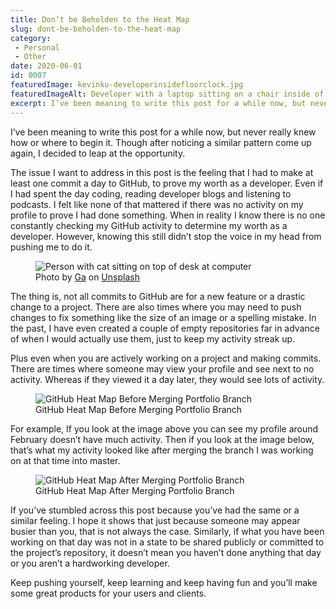 ```yaml
---
title: Don’t be Beholden to the Heat Map
slug: dont-be-beholden-to-the-heat-map
category:
 - Personal
 - Other
date: 2020-06-01
id: 0007
featuredImage: kevinku-developerinsidefloorclock.jpg
featuredImageAlt: Developer with a laptop sitting on a chair inside of an analog clock on the ground
excerpt: I’ve been meaning to write this post for a while now, but never really knew how or where to begin it. Though...
---
```


I’ve been meaning to write this post for a while now, but never really knew how or where to begin it. Though after noticing a similar pattern come up again, I decided to leap at the opportunity.

The issue I want to address in this post is the feeling that I had to make at least one commit a day to GitHub, to prove my worth as a developer. Even if I had spent the day coding, reading developer blogs and listening to podcasts. I felt like none of that mattered if there was no activity on my profile to prove I had done something. When in reality I know there is no one constantly checking my GitHub activity to determine my worth as a developer. However, knowing this still didn’t stop the voice in my head from pushing me to do it.

<figure>
  <img src="Ga-personandcatatcomputer.jpg" alt="Person with cat sitting on top of desk at computer" />
  <figcaption>Photo by <a href="https://unsplash.com/@neringa?utm_source=unsplash&utm_medium=referral&utm_content=creditCopyText">Ga</a> on <a href="https://unsplash.com/s/photos/problem?utm_source=unsplash&utm_medium=referral&utm_content=creditCopyText">Unsplash</a></figcaption>
</figure>

The thing is, not all commits to GitHub are for a new feature or a drastic change to a project. There are also times where you may need to push changes to fix something like the size of an image or a spelling mistake. In the past, I have even created a couple of empty repositories far in advance of when I would actually use them, just to keep my activity streak up.

Plus even when you are actively working on a project and making commits. There are times where someone may view your profile and see next to no activity. Whereas if they viewed it a day later, they would see lots of activity.

<figure>
  <img src="conts-before-merging-portfolio-branch.jpg" alt="GitHub Heat Map Before Merging Portfolio Branch" />
  <figcaption>GitHub Heat Map Before Merging Portfolio Branch</figcaption>
</figure>

For example, If you look at the image above you can see my profile around February doesn’t have much activity. Then if you look at the image below, that’s what my activity looked like after merging the branch I was working on at that time into master.

<figure>
  <img src="conts-after-merging-portfolio-branch.jpg" alt="GitHub Heat Map After Merging Portfolio Branch" />
  <figcaption>GitHub Heat Map After Merging Portfolio Branch</figcaption>
</figure>

If you’ve stumbled across this post because you’ve had the same or a similar feeling. I hope it shows that just because someone may appear busier than you, that is not always the case. Similarly, if what you have been working on that day was not in a state to be shared publicly or committed to the project’s repository, it doesn’t mean you haven’t done anything that day or you aren’t a hardworking developer.

Keep pushing yourself, keep learning and keep having fun and you’ll make some great products for your users and clients.
